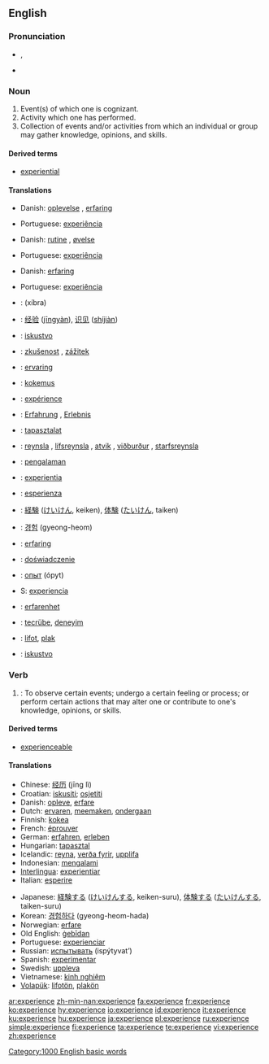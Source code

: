 {{see|expérience}}
==English==
{{wikipedia}}

===Pronunciation===
*{{IPA|/ɪksˈpɪɹiəns/}}, {{SAMPA|/Iks"pIr\i@ns/}}
*{{audio|en-us-experience.ogg|Audio (US)}}

===Noun===
{{en-noun}}

# Event(s) of which one is cognizant.
# Activity which one has performed.
# Collection of events and/or activities from which an individual or group may gather knowledge, opinions, and skills.

====Derived terms====
*[[experiential]]

====Translations====
{{trans-top|Event(s) of which one is cognizant}}
*Danish: [[oplevelse]] {{c}}, [[erfaring]] {{c}}
{{trans-mid}}
*Portuguese: [[experiência]] {{f}}
{{trans-bottom}}

{{trans-top|Activity which one has performed}}
*Danish: [[rutine]] {{c}}, [[øvelse]] {{c}}
{{trans-mid}}
*Portuguese: [[experiência]] {{f}}
{{trans-bottom}}

{{trans-top|Collection of events and/or activities from which an individual or group may gather knowledge}}
*Danish: [[erfaring]] {{c}}
{{trans-mid}}
*Portuguese: [[experiência]] {{f}}
{{trans-bottom}}

{{checktrans}}
{{top}}
*{{ttbc|Arabic}}: {{ARchar|[[خبرة]]}} (xíbra) {{f}}
*{{ttbc|Chinese}}: [[经验]] ([[jingyan|jīngyàn]]), [[识见]] ([[shijian|shíjiàn]])
*{{ttbc|Croatian}}: [[iskustvo]] {{n}}
*{{ttbc|Czech}}: [[zkušenost]] {{f}}, [[zážitek]] {{m}}
*{{ttbc|Dutch}}: [[ervaring]] {{f}}
*{{ttbc|Finnish}}: [[kokemus]]
*{{ttbc|French}}: [[expérience]] {{f}}
*{{ttbc|German}}: [[Erfahrung]] {{f}}, [[Erlebnis]] {{n}}
*{{ttbc|Hungarian}}: [[tapasztalat]]
*{{ttbc|Icelandic}}: [[reynsla]] {{f}}, [[lífsreynsla]] {{f}}, [[atvik]] {{n}}, [[viðburður]] {{m}}, [[starfsreynsla]] {{f}}
*{{ttbc|Indonesian}}: [[alam|pengalaman]]
*{{ttbc|Interlingua}}: [[experientia]]
{{mid}}
*{{ttbc|Italian}}: [[esperienza]] {{f}}
*{{ttbc|Japanese}}: [[経験]] ([[けいけん]], keiken), [[体験]] ([[たいけん]], taiken)
*{{ttbc|Korean}}: [[경험]] (gyeong-heom)
*{{ttbc|Norwegian}}: [[erfaring]]
*{{ttbc|Polish}}: [[doświadczenie]] {{n}}
*{{ttbc|Russian}}: [[опыт]] (ópyt) {{m}}
*S{{ttbc|panish}}: [[experiencia]] {{f}}
*{{ttbc|Swedish}}: [[erfarenhet]]
*{{ttbc|Turkish}}: [[tecrübe]], [[deneyim]]
*{{ttbc|Volapük}}: [[lifot]], [[plak]]
*{{ttbc|Serbian}}: [[iskustvo]]
{{bottom}}

===Verb===
{{en-verb|experienc|ing}}

# {{transitive}}: To observe certain events; undergo a certain feeling or process; or perform certain actions that may alter one or contribute  to one's knowledge, opinions, or skills.

====Derived terms====
*[[experienceable]]

====Translations====
{{top}}
*Chinese: [[经历]] (jīng lì)
*Croatian: [[iskusiti]]; [[osjetiti]]
*Danish: [[opleve]], [[erfare]]
*Dutch: [[ervaren]], [[meemaken]], [[ondergaan]]
*Finnish: [[kokea]]
*French: [[éprouver]]
*German: [[erfahren]], [[erleben]]
*Hungarian: [[tapasztal]]
*Icelandic: [[reyna]], [[verða fyrir]], [[upplifa]]
*Indonesian: [[alam|mengalami]]
*[[Interlingua]]: [[experientiar]]
*Italian: [[esperire]]
{{mid}}
*Japanese: [[経験]]する ([[けいけん]]する, keiken-suru), [[体験]]する ([[たいけん]]する, taiken-suru)
*Korean: [[경험하다]] (gyeong-heom-hada)
*Norwegian: [[erfare]]
*Old English: [[gebidan|ġebīdan]]
*Portuguese: [[experienciar]]
*Russian: [[испытывать]] (ispýtyvat’)
*Spanish: [[experimentar]]
*Swedish: [[uppleva]]
*Vietnamese: [[kinh nghiệm]]
*[[Volapük]]: [[lifotön]], [[plakön]]
{{bottom}}

[[Category:1000 English basic words]]

[[ar:experience]]
[[zh-min-nan:experience]]
[[fa:experience]]
[[fr:experience]]
[[ko:experience]]
[[hy:experience]]
[[io:experience]]
[[id:experience]]
[[it:experience]]
[[ku:experience]]
[[hu:experience]]
[[ja:experience]]
[[pl:experience]]
[[ru:experience]]
[[simple:experience]]
[[fi:experience]]
[[ta:experience]]
[[te:experience]]
[[vi:experience]]
[[zh:experience]]